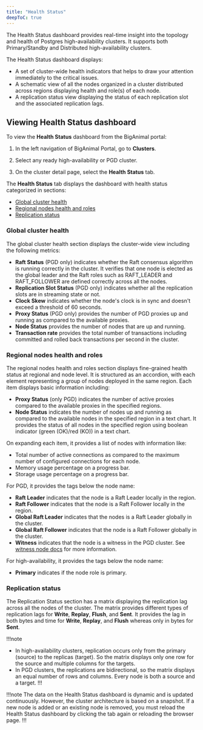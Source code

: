 ```yaml
---
title: "Health Status"
deepToC: true
---
```


The Health Status dashboard provides real-time insight into the topology and health of Postgres high-availability clusters. It supports both Primary/Standby and Distributed high-availability clusters.

The Health Status dashboard displays:
- A set of cluster-wide health indicators that helps to draw your attention immediately to the critical issues.
- A schematic view of all the nodes organized in a cluster distributed across regions displaying health and role(s) of each node.
- A replication status view displaying the status of each replication slot and the associated replication lags.

## Viewing Health Status dashboard

To view the **Health Status** dashboard from the BigAnimal portal:

1. In the left navigation of BigAnimal Portal, go to **Clusters**.

2. Select any ready high-availability or PGD cluster.

3. On the cluster detail page, select the **Health Status** tab.

The **Health Status** tab displays the dashboard with health status categorized in sections:
- [Global cluster health](#global-cluster-health)
- [Regional nodes health and roles](#regional-nodes-health-and-roles)
- [Replication status](#replication-status)

### Global cluster health

The global cluster health section displays the cluster-wide view including the following metrics:

- **Raft Status** (PGD only) indicates whether the Raft consensus algorithm is running correctly in the cluster. It verifies that one node is elected as the global leader and the Raft roles such as RAFT_LEADER and RAFT_FOLLOWER are defined correctly across all the nodes.
- **Replication Slot Status** (PGD only) indicates whether all the replication slots are in streaming state or not.
- **Clock Skew** indicates whether the node's clock is in sync and doesn't exceed a threshold of 60 seconds.
- **Proxy Status** (PGD only) provides the number of PGD proxies up and running as compared to the available proxies.
- **Node Status** provides the number of nodes that are up and running.
- **Transaction rate** provides the total number of transactions including committed and rolled back transactions per second in the cluster.


### Regional nodes health and roles

The regional nodes health and roles section displays fine-grained health status at regional and node level. It is structured as an accordion, with each element representing a group of nodes deployed in the same region. Each item displays basic information including:
- **Proxy Status** (only PGD) indicates the number of active proxies compared to the available proxies in the specified regions.
- **Node Status**  indicates the number of nodes up and running as compared to the available nodes in the specified region in a text chart. It provides the status of all nodes in the specified region using boolean indicator (green (OK)/red (KO)) in a text chart.

On expanding each item, it provides a list of nodes with information like:
- Total number of active connections as compared to the maximum number of configured connections for each node.
- Memory usage percentage on a progress bar.
- Storage usage percentage on a progress bar.

For PGD, it provides the tags below the node name:
- **Raft Leader** indicates that the node is a Raft Leader locally in the region.
- **Raft Follower** indicates that the node is a Raft Follower locally in the region. 
- **Global Raft Leader** indicates that the nodes is a Raft Leader globally in the cluster.
- **Global Raft Follower** indicates that the node is a Raft Follower globally in the cluster.
- **Witness** indicates that the node is a witness in the PGD cluster. See [witness node docs](/pgd/latest/node_management/witness_nodes/) for more information.

For high-availability, it provides the tags below the node name:
- **Primary** indicates if the node role is primary.

### Replication status

The Replication Status section has a matrix displaying the replication lag across all the nodes of the cluster. The matrix provides different types of replication lags for **Write**, **Replay**, **Flush**, and **Sent**. It provides the lag in both bytes and time for **Write**, **Replay**, and **Flush** whereas only in bytes for **Sent**.

!!!note
- In high-availability clusters, replication occurs only from the primary (source) to the replicas (target). So the matrix displays only one row for the source and multiple columns for the targets.
- In PGD clusters, the replications are bidirectional, so the matrix displays an equal number of rows and columns. Every node is both a source and a target.
!!!

!!!note
The data on the Health Status dashboard is dynamic and is updated continuously. However, the cluster architecture is based on a snapshot. If a new node is added or an existing node is removed, you must reload the Health Status dashboard by clicking the tab again or reloading the browser page.
!!!

